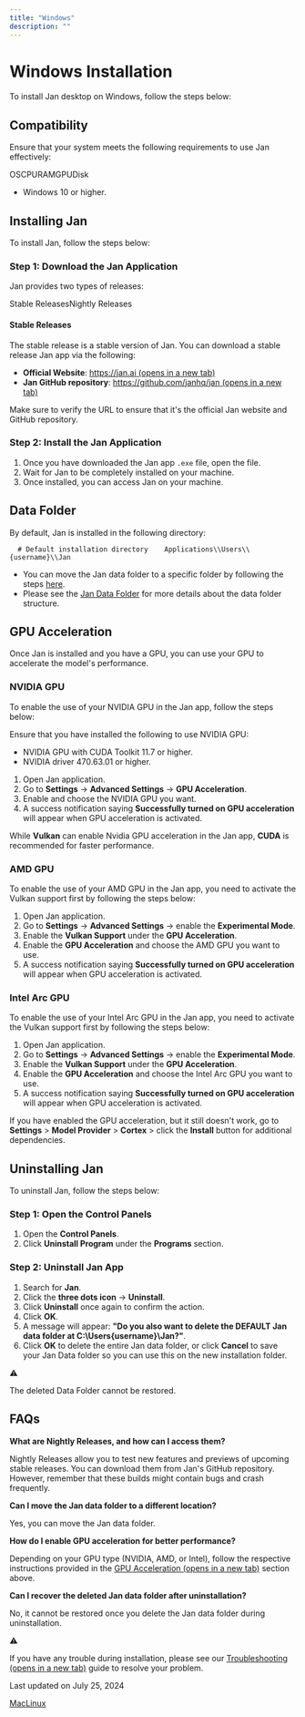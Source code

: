 ```yaml
---
title: "Windows"
description: ""
---
```


# Windows Installation

To install Jan desktop on Windows, follow the steps below:

## Compatibility[](#compatibility)

Ensure that your system meets the following requirements to use Jan effectively:

OSCPURAMGPUDisk

*   Windows 10 or higher.

## Installing Jan[](#installing-jan)

To install Jan, follow the steps below:

### Step 1: Download the Jan Application[](#step-1-download-the-jan-application)

Jan provides two types of releases:

Stable ReleasesNightly Releases

#### Stable Releases

The stable release is a stable version of Jan. You can download a stable release Jan app via the following:

*   **Official Website**: [https://jan.ai (opens in a new tab)](https://jan.ai/)
*   **Jan GitHub repository**: [https://github.com/janhq/jan (opens in a new tab)](https://github.com/janhq/jan)

Make sure to verify the URL to ensure that it's the official Jan website and GitHub repository.

### Step 2: Install the Jan Application[](#step-2-install-the-jan-application)

1.  Once you have downloaded the Jan app `.exe` file, open the file.
2.  Wait for Jan to be completely installed on your machine.
3.  Once installed, you can access Jan on your machine.

## Data Folder[](#data-folder)

By default, Jan is installed in the following directory:

`   # Default installation directory    Applications\\Users\\{username}\\Jan            `

*   You can move the Jan data folder to a specific folder by following the steps [here](/docs/settings#access-the-jan-data-folder).
*   Please see the [Jan Data Folder](/docs/data-folder) for more details about the data folder structure.

## GPU Acceleration[](#gpu-acceleration)

Once Jan is installed and you have a GPU, you can use your GPU to accelerate the model's performance.

### NVIDIA GPU[](#nvidia-gpu)

To enable the use of your NVIDIA GPU in the Jan app, follow the steps below:

Ensure that you have installed the following to use NVIDIA GPU:

*   NVIDIA GPU with CUDA Toolkit 11.7 or higher.
*   NVIDIA driver 470.63.01 or higher.

1.  Open Jan application.
2.  Go to **Settings** -> **Advanced Settings** -> **GPU Acceleration**.
3.  Enable and choose the NVIDIA GPU you want.
4.  A success notification saying **Successfully turned on GPU acceleration** will appear when GPU acceleration is activated.

While **Vulkan** can enable Nvidia GPU acceleration in the Jan app, **CUDA** is recommended for faster performance.

### AMD GPU[](#amd-gpu)

To enable the use of your AMD GPU in the Jan app, you need to activate the Vulkan support first by following the steps below:

1.  Open Jan application.
2.  Go to **Settings** -> **Advanced Settings** -> enable the **Experimental Mode**.
3.  Enable the **Vulkan Support** under the **GPU Acceleration**.
4.  Enable the **GPU Acceleration** and choose the AMD GPU you want to use.
5.  A success notification saying **Successfully turned on GPU acceleration** will appear when GPU acceleration is activated.

### Intel Arc GPU[](#intel-arc-gpu)

To enable the use of your Intel Arc GPU in the Jan app, you need to activate the Vulkan support first by following the steps below:

1.  Open Jan application.
2.  Go to **Settings** -> **Advanced Settings** -> enable the **Experimental Mode**.
3.  Enable the **Vulkan Support** under the **GPU Acceleration**.
4.  Enable the **GPU Acceleration** and choose the Intel Arc GPU you want to use.
5.  A success notification saying **Successfully turned on GPU acceleration** will appear when GPU acceleration is activated.

If you have enabled the GPU acceleration, but it still doesn't work, go to **Settings** > **Model Provider** > **Cortex** > click the **Install** button for additional dependencies.

## Uninstalling Jan[](#uninstalling-jan)

To uninstall Jan, follow the steps below:

### Step 1: Open the Control Panels[](#step-1-open-the-control-panels)

1.  Open the **Control Panels**.
2.  Click **Uninstall Program** under the **Programs** section.

### Step 2: Uninstall Jan App[](#step-2-uninstall-jan-app)

1.  Search for **Jan**.
2.  Click the **three dots icon** -> **Uninstall**.
3.  Click **Uninstall** once again to confirm the action.
4.  Click **OK**.
5.  A message will appear: **"Do you also want to delete the DEFAULT Jan data folder at C:\\Users{username}\\Jan?"**.
6.  Click **OK** to delete the entire Jan data folder, or click **Cancel** to save your Jan Data folder so you can use this on the new installation folder.

⚠️

The deleted Data Folder cannot be restored.

## FAQs[](#faqs)

**What are Nightly Releases, and how can I access them?**

Nightly Releases allow you to test new features and previews of upcoming stable releases. You can download them from Jan's GitHub repository. However, remember that these builds might contain bugs and crash frequently.

**Can I move the Jan data folder to a different location?**

Yes, you can move the Jan data folder.

**How do I enable GPU acceleration for better performance?**

Depending on your GPU type (NVIDIA, AMD, or Intel), follow the respective instructions provided in the [GPU Acceleration (opens in a new tab)](https://www.notion.so/docs/desktop/windows#gpu-acceleration) section above.

**Can I recover the deleted Jan data folder after uninstallation?**

No, it cannot be restored once you delete the Jan data folder during uninstallation.

⚠️

If you have any trouble during installation, please see our [Troubleshooting (opens in a new tab)](https://www.notion.so/docs/troubleshooting) guide to resolve your problem.

Last updated on July 25, 2024

[Mac](/docs/desktop/mac "Mac")[Linux](/docs/desktop/linux "Linux")